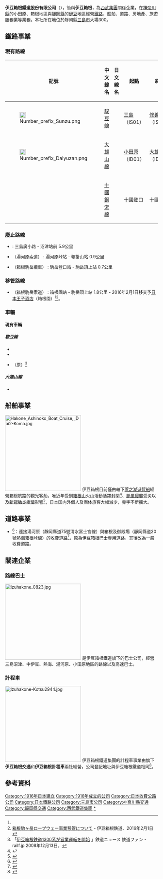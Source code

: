 {{NoteTA
|1=zh-hant:房地產;zh-hans:房地产;zh-tw:不動產;
|2=zh-cn:出租车;zh-tw:計程車;zh-hk:的士;zh-sg:德士;zh-my:的士;
}}
'''伊豆箱根鐵道股份有限公司'''（{{jpn|j=伊豆箱根鉄道|hg=いずはこねてつどう|rm=Izu Hakone Tetsudō|f=y}}），簡稱'''伊豆箱根'''，為[[西武集團|西武集團]]關係企業，在[[神奈川縣|神奈川縣]]的小田原、箱根地區與[[靜岡縣|靜岡縣]]的[[伊豆半島|伊豆]]地區經營[[鐵路公司|鐵路]]、船舶、道路、房地產、旅遊服務業等業務。本社所在地位於靜岡縣[[三島市|三島市]]大場300。 

== 鐵路事業 ==
=== 現有路線 ===
{| class="wikitable sortable"
|-
!記號
!style="width: 4em"|中文線名
!style="width: 4em"|日文線名
!class="unsortable"|起點
!class="unsortable"|終點
!style="width: 4em"|距離（公里）
|-
|[[File:Number_prefix_Sunzu.png|20px]]
|[[駿豆線|駿豆線]]
|{{lang|ja|駿豆線}}
|[[三島站|三島]]（IS01）
|[[修善寺站|修善寺]]（IS13）
|19.8
|-
|[[File:Number_prefix_Daiyuzan.png|20px]]
|[[大雄山線|大雄山線]]
|{{lang|ja|大雄山線}}
|[[小田原站|小田原]]（ID01）
|[[大雄山站|大雄山]]（ID12）
|9.6
|-
|
|[[十國鋼索線|十國鋼索線]]
|{{lang|ja|十国鋼索線}}
|十國登口
|十國峠
|0.3
|}

=== 廢止路線 ===
* {{link-ja|軌道線 (伊豆箱根鐵道)|伊豆箱根鉄道軌道線|軌道線}} : 三島廣小路 - 沼津站前 5.9公里
* {{link-ja|湯河原索道線|伊豆箱根鉄道湯河原索道線}}（湯河原索道） : 湯河原峠站 - 鞍掛山站 0.9公里
* {{link-ja|駒岳鋼索線|伊豆箱根鉄道駒ヶ岳鋼索線}}（箱根駒岳纜車） : 駒岳登口站 - 駒岳頂上站 0.7公里

=== 移管路線 ===
* {{link-ja|駒岳索道線|伊豆箱根鉄道駒ヶ岳索道線}}（箱根駒岳索道） : 箱根園站 - 駒岳頂上站 1.8公里 - 2016年2月1日移交予[[日本王子酒店|日本王子酒店]]（箱根園）<ref name="odawara-hakone-keizai20160129" /><ref name="izuhakone20160201">[http://www.izuhakone.co.jp/ropeway/news/20160201news/index.html/ 箱根駒ヶ岳ロープウェー事業移管について] {{Wayback|url=http://www.izuhakone.co.jp/ropeway/news/20160201news/index.html/ |date=20160823165944 }} - 伊豆箱根鉄道、2016年2月1日</ref>。

=== 車輛 ===
==== 現有車輛 ====
===== 駿豆線 =====
* {{link-ja|伊豆箱根鐵道7000系電力動車組|伊豆箱根鉄道7000系電車|7000系}}
* {{link-ja|伊豆箱根鐵道3000系電力動車組|伊豆箱根鉄道3000系電車|3000系}}
* {{link-ja|伊豆箱根鐵道1300系電力動車組|伊豆箱根鉄道1300系電車|1300系}}（原{{link-ja|西武101系電力動車組|西武101系電車|西武新101系}}）<ref>「[http://railf.jp/news/2008/12/15/145100.html 伊豆箱根鉄道1300系が営業運転を開始] {{Wayback|url=http://railf.jp/news/2008/12/15/145100.html |date=20160304210342 }}」鉄道ニュース 鉄道ファン・railf.jp 2008年12月13日。</ref>

===== 大雄山線 =====
* {{link-ja|伊豆箱根鐵道5000系電力動車組|伊豆箱根鉄道5000系電車|5000系}}

== 船舶事業 ==
[[File:Hakone_Ashinoko_Boat_Cruise,_Dai2-Koma.jpg|250px]]
伊豆箱根目前僅由轄下[[蘆之湖遊覽船|蘆之湖遊覽船]]經營箱根航路的觀光客船，唯近年受到[[箱根山|箱根山]]火山活動活躍封閉<ref>{{Cite press|url=http://www.izuhakone.co.jp/file/2016-0512-0852_gsibhqqqbpcjafqbshnyrkyyelhdilsq.pdf|script-title=ja:平成 28 年３月期 決算の概要|publisher=伊豆箱根鉄道株式会社|language=ja|date=2016-05-12|accessdate=2021-07-24|archive-date=2021-07-24|archive-url=https://web.archive.org/web/20210724145623/http://www.izuhakone.co.jp/file/2016-0512-0852_gsibhqqqbpcjafqbshnyrkyyelhdilsq.pdf}}</ref>、[[颱風海貝思_(2019年)#日本|颱風侵襲]]受災以及[[新冠肺炎疫情|新冠肺炎疫情]]影響<ref>{{Cite press|url=http://www.izuhakone.co.jp/izuhakone_news_20200526-2.pdf|script-title=ja:2020 年３月期 決算の概要|publisher=伊豆箱根鉄道株式会社|language=ja|date=2020-05-26|accessdate=2021-07-24|archive-date=2021-07-24|archive-url=https://web.archive.org/web/20210724145623/http://www.izuhakone.co.jp/izuhakone_news_20200526-2.pdf}}</ref>，日本国内外個人及團体旅客大幅減少，赤字不斷擴大。

== 道路事業 ==
* {{link-ja|湯河原PARKWAY|湯河原パークウェイ}}<ref>{{cite web|url=https://www.mlit.go.jp/common/001251482.pdf|script-title=ja:一般自動車道供用中の路線|publisher=國土交通省|language=ja|date=2018-04-01|accessdate=2021-07-24|archive-date=2021-04-04|archive-url=https://web.archive.org/web/20210404124822/https://www.mlit.go.jp/common/001251482.pdf}}</ref>：連接湯河原（靜岡縣道75號清水富士宮線）與箱根及御殿場（靜岡縣道20號熱海箱根峠線）的收費道路<ref>{{cite web|url=https://trip.pref.kanagawa.jp/ja/destination/yugawara-parkway/1237|script-title=ja:湯河原パークウェイ|publisher=神奈川県|language=ja|accessdate=2021-07-24|archive-date=2021-07-25|archive-url=https://web.archive.org/web/20210725164316/https://trip.pref.kanagawa.jp/ja/destination/yugawara-parkway/1237}}</ref>，原為伊豆箱根巴士專用道路，其後改為一般收費道路。

== 關連企業 ==
=== 路線巴士 ===
[[File:Izuhakone_0823.jpg|250px]]
{{link-ja|伊豆箱根巴士|伊豆箱根バス}}是伊豆箱根鐵道旗下的巴士公司，經營三島沼津、中伊豆、熱海、湯河原、小田原地區的路線以及高速巴士。

=== 計程車 === 
[[File:Izuhakone-Kotsu2944.jpg|250px]]
伊豆箱根鐵道集團的計程車事業由旗下'''伊豆箱根交通'''和'''伊豆箱根計程車'''兩社經營，公司登記地址與伊豆箱根鐵道相同<ref name="taxi_gaiyo">{{Cite web|url=http://www.izuhakone.co.jp/taxi/gaiyou/index.html/|publisher=伊豆箱根交通・伊豆箱根タクシー|title=会社案内|date=|accessdate=2020-08-28|archive-date=2021-07-24|archive-url=https://web.archive.org/web/20210724145623/http://www.izuhakone.co.jp/taxi/gaiyou/index.html/}}</ref>。

== 參考資料 ==
{{Reflist}}
{{PASMO}}
{{東京大眾運輸}}
{{箱根富士伊豆大眾運輸}}
{{日本纜索鐵路}}
{{Normdaten}}
{{DEFAULTSORT:Izu Hakone Tetsudo}}
{{Portal bar|日本|靜岡|神奈川|公路|企業}}
[[Category:1916年日本建立|Category:1916年日本建立]]
[[Category:1916年成立的公司|Category:1916年成立的公司]]
[[Category:日本收費公路公司|Category:日本收費公路公司]]
[[Category:日本鐵路公司|Category:日本鐵路公司]]
[[Category:三島市公司|Category:三島市公司]]
[[Category:神奈川縣交通|Category:神奈川縣交通]]
[[Category:靜岡縣交通|Category:靜岡縣交通]]
[[Category:西武鐵道集團|Category:西武鐵道集團]]
[[Category:伊豆箱根鐵道|*]]